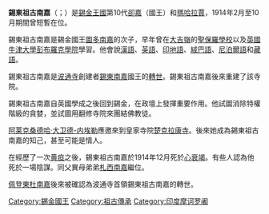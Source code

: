 {{unreferenced|time=2014-06-05T15:15:39+00:00}}
{{Infobox_Monarch 
| name           = 锡东祖古南嘉
| title          = 第10任[[锡金国王|锡金国王]]
| image          = Sidkeong Tulku Namgyal.jpg
| caption        = 锡东祖古南嘉
| reign          = 1914年2月11日—1914年12月5日
| coronation     = 
| predecessor    = [[图多南嘉|图多南嘉]]
| successor      = [[札西南嘉|札西南嘉]]
| consort        = 
| issue          =
| royal house    = [[南嘉王朝|南嘉王朝]]
| royal anthem   =
| father         = [[图多南嘉|图多南嘉]]
| mother         = 
| date of birth  = 1879年
| place of birth = 
| date of death  = 1914年12月5日 
| place of death = [[File:Flag_of_Sikkim_(1877-1914;_1962-1967).svg|25px]] [[锡金王国|锡金王国]][[甘托克|甘托克]]
| place of burial=
|}}
'''錫東祖古南嘉'''（{{sip|s=སྲིད་སཀྱོང་སྤྲུལ་སྐུ་རྣམ་རྒྱལ་|w=srid skyong sprul sku rnam rgyal|t=Sidkeong Tulku Namgyal}}；{{bd|1879年||1914年|12月5日|catIdx=S}}）是[[錫金王國|錫金王國]]第10代[[卻嘉|卻嘉]]（國王）和[[摩诃罗阇|瑪哈拉賈]]，1914年2月至10月期間曾短暫在位。

錫東祖古南嘉是錫金國王[[圖多南嘉|圖多南嘉]]的次子，早年曾在[[大吉嶺|大吉嶺]]的[[聖保羅學校|聖保羅學校]]以及[[英國|英國]][[牛津大學彭布羅克學院|牛津大學彭布羅克學院]]學習。他會說[[漢語|漢語]]、[[英語|英語]]、[[印地語|印地語]]、[[絨巴語|絨巴語]]、[[尼泊爾語|尼泊爾語]]和[[藏語|藏語]]。

錫東祖古南嘉是[[波通寺|波通寺]]創建者[[錫東南嘉|錫東南嘉]]國王的[[轉世|轉世]]。錫東祖古南嘉後來重建了該寺院。

錫東祖古南嘉自英國學成之後回到錫金，在政壇上發揮重要作用。他試圖消除特權階級的貪婪，並試圖用翻修寺院來團結佛教徒。

[[阿莱克桑德哈·大卫德-内埃勒|阿莱克桑德哈·大卫德-内埃勒]]應邀來到皇家寺院[[楚克拉康寺|楚克拉康寺]]。後來她成為錫東祖古南嘉的知己，甚至可能是情人。

在經歷了一次[[黄疸|黄疸]]之後，錫東祖古南嘉於1914年12月死於[[心衰竭|心衰竭]]。有些人認為他死於一場陰謀。同父異母弟弟[[札西南嘉|札西南嘉]]繼位。

[[佩登東杜南嘉|佩登東杜南嘉]]後來被確認為波通寺首領錫東祖古南嘉的轉世。

{{S-start}}
{{S-hou|[[南嘉王朝|南嘉王朝]]|1879年||1914年|12月5日}}
{{S-reg|}}
{{S-bef|before=[[圖多南嘉|圖多南嘉]]}}
{{S-ttl|title=[[錫金國王|錫金國王]]|years=1914年2月11日—1914年12月5日}}
{{S-aft|after=[[札西南嘉|札西南嘉]]}}
{{s-end}}

{{錫金王國卻嘉}}
[[Category:錫金國王|Category:錫金國王]]
[[Category:祖古傳承|Category:祖古傳承]]
[[Category:印度摩诃罗阇|Category:印度摩诃罗阇]]